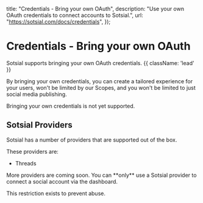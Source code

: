 
  title: "Credentials - Bring your own OAuth",
  description:
    "Use your own OAuth credentials to connect accounts to Sotsial.",
  url: "https://sotsial.com/docs/credentials",
});

# Credentials - Bring your own OAuth

Sotsial supports bringing your own OAuth credentials. {{ className: 'lead' }}

By bringing your own credentials, you can create a tailored experience for your users, won't be limited by our Scopes, and you won't be limited to just social media publishing.

<Note>
  Bringing your own credentials is not yet supported.
</Note>

## Sotsial Providers

Sotsial has a number of providers that are supported out of the box.

These providers are:

- Threads

<Note>
  More providers are coming soon.
</Note>

<Danger>
  You can **only** use a Sotsial provider to connect a social account via the dashboard.

  This restriction exists to prevent abuse.
</Danger>
